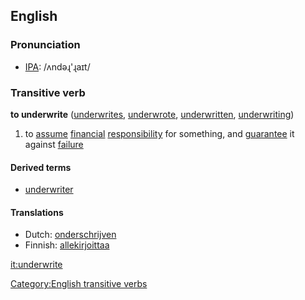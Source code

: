 ==English==
=== Pronunciation ===
*[[w:IPA|IPA]]: /ʌndəɻ'ɻaɪt/

=== Transitive verb ===
'''to underwrite''' ([[underwrites]], [[underwrote]], [[underwritten]], [[underwriting]])

# to [[assume]] [[financial]] [[responsibility]] for something, and [[guarantee]] it against [[failure]]

====Derived terms====
*[[underwriter]]

==== Translations ====
*Dutch: [[onderschrijven]]
*Finnish: [[allekirjoittaa]]
[[Category:English transitive verbs]]

[[it:underwrite]]